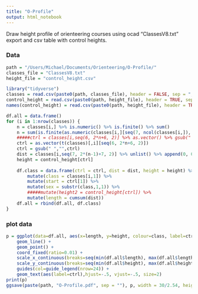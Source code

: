 ```yaml
---
title: "O-Profile"
output: html_notebook
---
```

Draw height profile of orienteering courses using ocad "ClassesV8.txt" export and csv table with control heights.

### Data
```r
path = "/Users/Michael/Documents/Orienteering/O-Profile/"
classes_file = "ClassesV8.txt"
height_file = "control_height.csv"
```

```r
library("tidyverse")
classes = read.csv(paste0(path, classes_file), header = FALSE, sep = ";", fill = TRUE)
control_height = read.csv(paste0(path, height_file), header = TRUE, sep = ",")[,2]
names(control_height) = read.csv(paste0(path, height_file), header = TRUE, sep = ",")[,1]
```

```r
df.all = data.frame()
for (i in 1:nrow(classes)) {
    n = classes[i,] %>% is.numeric() %>% is.finite() %>% sum()
    n = sum(is.finite(as.numeric(classes[i,][seq(7, ncol(classes[i,]), 2)])))
    #####ctrl = classes[i,seq(6, 2*n+6, 2)] %>% as.vector() %>% gsub(" ","F", .)
    ctrl = as.vector(t(classes)[,i][seq(6, 2*n+6, 2)])
    ctrl = gsub(" ","",ctrl)
    dist = classes[i,seq(7, 2*(n-1)+7, 2)] %>% unlist() %>% append(0, 0)
    height = control_height[ctrl]
    
    df.class = data.frame(ctrl = ctrl, dist = dist, height = height) %>%
        mutate(class = classes[i,1]) %>%
        mutate(start = ctrl[1]) %>%
        mutate(sex = substr(class,1,1)) %>%
        #####mutate(height2 = control_height[ctrl]) %>%
        mutate(length = cumsum(dist))
    df.all = rbind(df.all, df.class)
}
```

### plot data
```r
p = ggplot(data=df.all, aes(x=length, y=height, colour=class, label=ctrl, linetype=start, shape = sex)) +
    geom_line() +
    geom_point() +
    coord_fixed(ratio=0.01) +
    scale_x_continuous(breaks=seq(min(df.all$length), max(df.all$length), 1)) +
    scale_y_continuous(breaks=seq(min(df.all$height), max(df.all$height), 50)) +
    guides(col=guide_legend(nrow=24)) +
    geom_text(aes(label=ctrl),hjust=-.5, vjust=-.5, size=2)
print(p)
ggsave(paste(path, "O-Profile.pdf", sep = ""), p, width = 30/2.54, height = 21/2.54)
```
